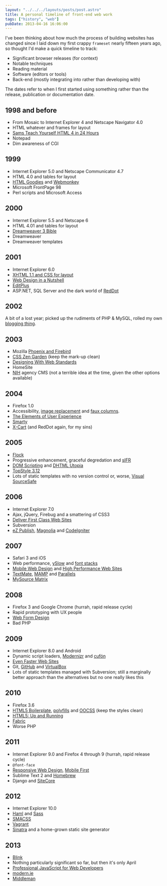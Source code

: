 ```yaml
---
layout: "../../../layouts/posts/post.astro"
title: A personal timeline of front-end web work
tags: ["history", "web"]
pubDate: 2013-04-16 16:06:00
---
```


I've been thinking about how much the process of building websites has changed since I laid down my first crappy `frameset` nearly fifteen years ago, so thought I'd make a quick timeline to track:

- Significant browser releases (for context)
- Notable techniques
- Reading material
- Software (editors or tools)
- Back-end (mostly integrating into rather than developing with)

The dates refer to when I first started using something rather than the release, publication or documentation date.

## 1998 and before

- From Mosaic to Internet Explorer 4 and Netscape Navigator 4.0
- HTML whatever and frames for layout
- [Sams Teach Yourself HTML 4 in 24 Hours](https://www.informit.com/store/sams-teach-yourself-html-4-in-24-hours-9780672317248)
- Notepad
- Dim awareness of CGI

## 1999

- Internet Explorer 5.0 and Netscape Communicator 4.7
- HTML 4.0 and tables for layout
- [HTML Goodies](http://www.htmlgoodies.com/) and [Webmonkey](http://www.webmonkey.com/)
- Microsoft FrontPage 98
- Perl scripts and Microsoft Access

## 2000

- Internet Explorer 5.5 and Netscape 6
- HTML 4.01 and tables for layout
- [Dreamweaver 3 Bible](http://www.amazon.com/Dreamweaver%C2%AE-Bible-Joseph-W-Lowery/dp/0764534580)
- Dreamweaver
- Dreamweaver templates

## 2001

- Internet Explorer 6.0
- [XHTML 1.1 and CSS for layout](http://alistapart.com/article/journey)
- [Web Design in a Nutshell](http://shop.oreilly.com/product/9781565925151.do)
- [EditPlus](http://www.editplus.com/)
- ASP.NET, SQL Server and the dark world of [RedDot](https://en.wikipedia.org/wiki/RedDot)

## 2002

A bit of a lost year; picked up the rudiments of PHP &amp; MySQL, rolled my own [blogging thing](http://www.guardian.co.uk/technology/2002/sep/26/onlinesupplement).

## 2003

- Mozilla [Phoenix and Firebird](https://en.wikipedia.org/wiki/History_of_Firefox)
- [CSS Zen Garden](http://www.csszengarden.com/) (keep the mark-up clean)
- [Designing With Web Standards](http://www.zeldman.com/dwws/)
- HomeSite
- [NIH](https://en.wikipedia.org/wiki/Not_invented_here) agency CMS (not a terrible idea at the time, given the other options available)

## 2004

- Firefox 1.0
- Accessibility, [image replacement](http://www.mezzoblue.com/tests/revised-image-replacement/) and [faux columns](http://alistapart.com/article/fauxcolumns).
- [The Elements of User Experience](http://www.jjg.net/elements/)
- [Smarty](https://en.wikipedia.org/wiki/Smarty)
- [X-Cart](http://www.x-cart.com/) (and RedDot again, for my sins)

## 2005

- [Flock](https://en.wikipedia.org/wiki/Flock_%28web_browser%29)
- Progressive enhancement, graceful degredation and [sIFR](http://www.mikeindustries.com/blog/sifr/)
- [DOM Scripting](http://domscripting.com/) and [DHTML Utopia](http://www.sitepoint.com/books/dhtml1/)
- [TopStyle 3.12](https://en.wikipedia.org/wiki/TopStyle)
- Lots of static templates with no version control or, worse, [Visual SourceSafe](https://en.wikipedia.org/wiki/Microsoft_Visual_SourceSafe)

## 2006

- Internet Explorer 7.0
- Ajax, jQuery, Firebug and a smattering of CSS3
- [Deliver First Class Web Sites](http://www.sitepoint.com/books/checklists1/)
- Subversion
- [eZ Publish](http://ez.no/), [Magnolia](http://www.magnolia-cms.com/) and [CodeIgniter](http://ellislab.com/codeigniter)

## 2007

- Safari 3 and iOS
- Web performance, [ySlow](http://developer.yahoo.com/yslow/) and [font stacks](http://24ways.org/2007/increase-your-font-stacks-with-font-matrix/)
- [Mobile Web Design](http://mobilewebbook.com/) and [High Performance Web Sites](http://stevesouders.com/hpws/)
- [TextMate](http://macromates.com/), [MAMP](http://www.mamp.info/en/index.html) and [Parallels](http://www.parallels.com/)
- [MySource Matrix](https://en.wikipedia.org/wiki/MySource_Matrix)

## 2008

- Firefox 3 and Google Chrome (hurrah, rapid release cycle)
- Rapid prototyping with UX people
- [Web Form Design](http://www.lukew.com/resources/web_form_design.asp)
- Bad PHP

## 2009

- Internet Explorer 8.0 and Android
- Dynamic script loaders, [Modernizr](http://modernizr.com/) and [cufón](http://cufon.shoqolate.com/generate/)
- [Even Faster Web Sites](http://stevesouders.com/efws/)
- Git, [GitHub](https://github.com/) and [VirtualBox](https://www.virtualbox.org/)
- Lots of static templates managed with Subversion; still a marginally better approach than the alternatives but no one really likes this

## 2010

- Firefox 3.6
- [HTML5 Boilerplate](http://html5boilerplate.com/), [polyfills](http://remysharp.com/2010/10/08/what-is-a-polyfill/) and [OOCSS](https://github.com/stubbornella/oocss/) (keep the styles clean)
- [HTML5: Up and Running](http://diveintohtml5.info/)
- [Fabric](http://fabfile.org/)
- Worse PHP

## 2011

- Internet Explorer 9.0 and Firefox 4 through 9 (hurrah, rapid release cycle)
- `@font-face`
- [Responsive Web Design](http://www.abookapart.com/products/responsive-web-design), [Mobile First](http://www.abookapart.com/products/mobile-first)
- Sublime Text 2 and [Homebrew](http://brew.sh/)
- Django and [SiteCore](http://www.sitecore.net/)

## 2012

- Internet Explorer 10.0
- [Haml](http://haml.info/) and [Sass](http://sass-lang.com/)
- [SMACSS](http://smacss.com/)
- [Vagrant](http://www.vagrantup.com/)
- [Sinatra](http://www.sinatrarb.com/) and a home-grown static site generator

## 2013

- [Blink](http://blog.chromium.org/2013/04/blink-rendering-engine-for-chromium.html)
- Nothing particularly significant so far, but then it's only April
- [Professional JavaScript for Web Developers](http://www.wrox.com/WileyCDA/WroxTitle/Professional-JavaScript-for-Web-Developers-3rd-Edition.productCd-1118026691.html)
- [modern.ie](http://www.modern.ie/)
- [Middleman](http://middlemanapp.com/)
